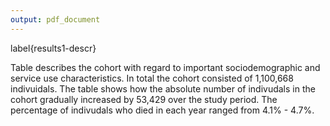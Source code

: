 ```yaml
---
output: pdf_document
---
```


\chapter{Results - Descriptive statistics}\label{ch:results-1}
\thispagestyle{empty}

\section{Descriptive statistics}label{results1-descr}

\subsection{Participants}\label{results1-particp}

Table \ref{tab:results-cohorttab} describes the cohort with regard to important sociodemographic and service use characteristics. In total the cohort consisted of 1,100,668 indivuidals. The table shows how the absolute number of indivudals in the cohort gradually increased by 53,429 over the study period. The percentage of indivudals who died in each year ranged from 4.1% - 4.7%. 


\subsection{Age and sex}



